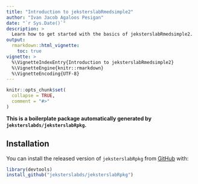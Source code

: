 ```yaml
---
title: "Introduction to jeksterslabRmedsimple2"
author: "Ivan Jacob Agaloos Pesigan"
date: "`r Sys.Date()`"
description: >
  Learn how to get started with the basics of jeksterslabRmedsimple2.
output:
  rmarkdown::html_vignette:
    toc: true
vignette: >
  %\VignetteIndexEntry{Introduction to jeksterslabRmedsimple2}
  %\VignetteEngine{knitr::rmarkdown}
  %\VignetteEncoding{UTF-8}
---
```


```r
knitr::opts_chunk$set(
  collapse = TRUE,
  comment = "#>"
)
```

**This is a boilerplate package automatically generated by `jeksterslabds/jeksterslabRpkg`.**

## Installation

You can install the released version of `jeksterslabRpkg` from [GitHub](https://github.com/jeksterslabds/jeksterslabRpkg) with:

```r
library(devtools)
install_github("jeksterslabds/jeksterslabRpkg")
```
